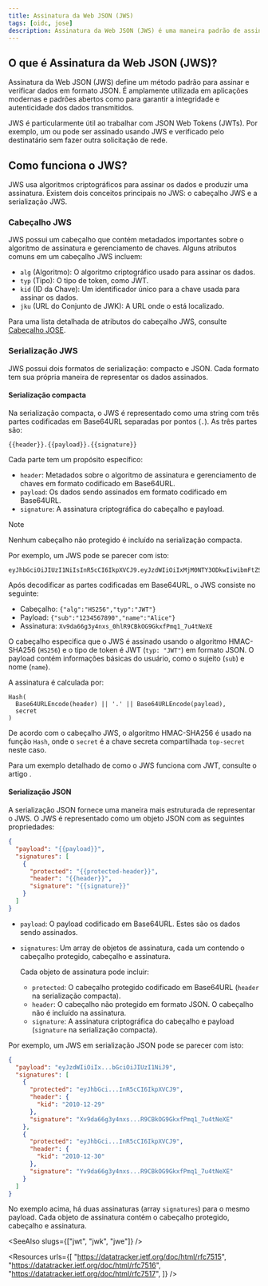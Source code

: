 ```yaml
---
title: Assinatura da Web JSON (JWS)
tags: [oidc, jose]
description: Assinatura da Web JSON (JWS) é uma maneira padrão de assinar e verificar dados em formato JSON. É frequentemente usada para garantir a integridade e autenticidade dos JSON Web Tokens (JWTs) no OpenID Connect (OIDC).
---
```


## O que é Assinatura da Web JSON (JWS)?

Assinatura da Web JSON (JWS) define um método padrão para assinar e verificar dados em formato JSON. É amplamente utilizada em aplicações modernas e padrões abertos como <Ref slug="openid-connect" /> para garantir a integridade e autenticidade dos dados transmitidos.

JWS é particularmente útil ao trabalhar com <Ref slug="jwt">JSON Web Tokens (JWTs)</Ref>. Por exemplo, um <Ref slug="id-token" /> ou <Ref slug="access-token" /> pode ser assinado usando JWS e verificado pelo destinatário sem fazer outra solicitação de rede.

## Como funciona o JWS?

JWS usa algoritmos criptográficos para assinar os dados e produzir uma assinatura. Existem dois conceitos principais no JWS: o cabeçalho JWS e a serialização JWS.

### Cabeçalho JWS

JWS possui um cabeçalho que contém metadados importantes sobre o algoritmo de assinatura e gerenciamento de chaves. Alguns atributos comuns em um cabeçalho JWS incluem:

- `alg` (Algoritmo): O algoritmo criptográfico usado para assinar os dados.
- `typ` (Tipo): O tipo de token, como JWT.
- `kid` (ID da Chave): Um identificador único para a chave usada para assinar os dados.
- `jku` (URL do Conjunto de JWK): A URL onde o <Ref slug="jwk" headingId="json-web-key-set-jwks" /> está localizado.

Para uma lista detalhada de atributos do cabeçalho JWS, consulte [Cabeçalho JOSE](https://datatracker.ietf.org/doc/html/rfc7515#section-4).

### Serialização JWS

JWS possui dois formatos de serialização: compacto e JSON. Cada formato tem sua própria maneira de representar os dados assinados.

#### Serialização compacta

Na serialização compacta, o JWS é representado como uma string com três partes codificadas em Base64URL separadas por pontos (`.`). As três partes são:

```
{{header}}.{{payload}}.{{signature}}
```

Cada parte tem um propósito específico:

- `header`: Metadados sobre o algoritmo de assinatura e gerenciamento de chaves em formato codificado em Base64URL.
- `payload`: Os dados sendo assinados em formato codificado em Base64URL.
- `signature`: A assinatura criptográfica do cabeçalho e payload.

> [!Note]
> Nenhum cabeçalho não protegido é incluído na serialização compacta.

Por exemplo, um JWS pode se parecer com isto:

```
eyJhbGciOiJIUzI1NiIsInR5cCI6IkpXVCJ9.eyJzdWIiOiIxMjM0NTY3ODkwIiwibmFtZSI6IkFsaWNlIn0.Xv9da66g3y4nxs_0hlR9CBkOG9GkxfPmq1_7u4tNeXE
```

Após decodificar as partes codificadas em Base64URL, o JWS consiste no seguinte:

- Cabeçalho: `{"alg":"HS256","typ":"JWT"}`
- Payload: `{"sub":"1234567890","name":"Alice"}`
- Assinatura: `Xv9da66g3y4nxs_0hlR9CBkOG9GkxfPmq1_7u4tNeXE`

O cabeçalho especifica que o JWS é assinado usando o algoritmo HMAC-SHA256 (`HS256`) e o tipo de token é JWT (`typ: "JWT"`) em formato JSON. O payload contém informações básicas do usuário, como o sujeito (`sub`) e nome (`name`).

A assinatura é calculada por:

```
Hash(
  Base64URLEncode(header) || '.' || Base64URLEncode(payload),
  secret
)
```

De acordo com o cabeçalho JWS, o algoritmo HMAC-SHA256 é usado na função `Hash`, onde o `secret` é a chave secreta compartilhada `top-secret` neste caso.

Para um exemplo detalhado de como o JWS funciona com JWT, consulte o artigo <Ref slug="signing-key" />.

#### Serialização JSON

A serialização JSON fornece uma maneira mais estruturada de representar o JWS. O JWS é representado como um objeto JSON com as seguintes propriedades:

```json
{
  "payload": "{{payload}}",
  "signatures": [
    {
      "protected": "{{protected-header}}",
      "header": "{{header}}",
      "signature": "{{signature}}"
    }
  ]
}
```

- `payload`: O payload codificado em Base64URL. Estes são os dados sendo assinados.
- `signatures`: Um array de objetos de assinatura, cada um contendo o cabeçalho protegido, cabeçalho e assinatura.

  Cada objeto de assinatura pode incluir:

  - `protected`: O cabeçalho protegido codificado em Base64URL (`header` na serialização compacta).
  - `header`: O cabeçalho não protegido em formato JSON. O cabeçalho não é incluído na assinatura.
  - `signature`: A assinatura criptográfica do cabeçalho e payload (`signature` na serialização compacta).

Por exemplo, um JWS em serialização JSON pode se parecer com isto:

```json
{
  "payload": "eyJzdWIiOiIx...bGciOiJIUzI1NiJ9",
  "signatures": [
    {
      "protected": "eyJhbGci...InR5cCI6IkpXVCJ9",
      "header": {
        "kid": "2010-12-29"
      },
      "signature": "Xv9da66g3y4nxs...R9CBkOG9GkxfPmq1_7u4tNeXE"
    },
    {
      "protected": "eyJhbGci...InR5cCI6IkpXVCJ9",
      "header": {
        "kid": "2010-12-30"
      },
      "signature": "Yv9da66g3y4nxs...R9CBkOG9GkxfPmq1_7u4tNeXE"
    }
  ]
}
```

No exemplo acima, há duas assinaturas (array `signatures`) para o mesmo payload. Cada objeto de assinatura contém o cabeçalho protegido, cabeçalho e assinatura.

<SeeAlso slugs={["jwt", "jwk", "jwe"]} />

<Resources
  urls={[
    "https://datatracker.ietf.org/doc/html/rfc7515",
    "https://datatracker.ietf.org/doc/html/rfc7516",
    "https://datatracker.ietf.org/doc/html/rfc7517",
  ]}
/>